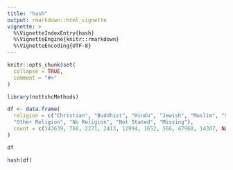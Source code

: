 ```yaml
---
title: "hash"
output: rmarkdown::html_vignette
vignette: >
  %\VignetteIndexEntry{hash}
  %\VignetteEngine{knitr::rmarkdown}
  %\VignetteEncoding{UTF-8}
---
```


```r
knitr::opts_chunk$set(
  collapse = TRUE,
  comment = "#>"
)
```


```r
library(nottshcMethods)

df <- data.frame(
  religion = c("Christian", "Buddhist", "Hindu", "Jewish", "Muslim", "Sikh",
  "Other Religion", "No Religion", "Not Stated", "Missing"),
  count = c(143639, 768, 2271, 2413, 12994, 1652, 566, 47968, 14307, NA)
)

df

```

```r

hash(df)
```

